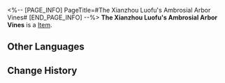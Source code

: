 <%-- [PAGE_INFO]
PageTitle=#The Xianzhou Luofu's Ambrosial Arbor Vines#
[END_PAGE_INFO] --%>
{{Item Infobox
|id          = 43026
|image       = Item The Xianzhou Luofu's Ambrosial Arbor Vines.png
|type        = 
|invCategory = Relics
|rarity      = 3
|effect      = 
|description = Once, the Luofu reigned supreme over other ships in the Xianzhou fleet due to the grace of the Ambrosial Arbor. Later, when people consumed the cursed fruit of immortality, calamity was brought upon the Luofu by the Ambrosial Arbor, whose vines had already entrapped the Luofu in its firm and inseparable grip.
|source1     = [[Simulated Universe]]: World 3 - Immersion Device Redemption
}}
'''The Xianzhou Luofu's Ambrosial Arbor Vines''' is a [[Item]].

==Other Languages==
{{Other Languages
|en   = The Xianzhou Luofu's Ambrosial Arbor Vines
|zhs  = 罗浮仙舟的建木枝蔓
|zht  = 羅浮仙舟的建木枝蔓
|ja   = 羅浮仙舟の建木の枝と蔓
|ko   = 나부 선주의 불멸의 거목 가지
|es   = Lianas del Árbol de la Ambrosía del Luofu de Xianzhou
|fr   = Branches de l'Arbre d'ambroisie du Luofu de Xianzhou
|ru   = Ветви Древа амброзии
|th   = The Xianzhou Luofu's Ambrosial Arbor Vines
|vi   = Nhánh Cây Kiến Tạo Của Xianzhou Luofu
|de   = Himmelsbaumranken der Xianzhou Luofu
|id   = The Xianzhou Luofu's Ambrosial Arbor Vines
|pt   = Vinhas da Árvore Ambrosiana do Luofu do Xianzhou
}}

==Change History==
{{Change History|1.0}}